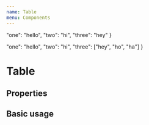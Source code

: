 ```yaml
---
name: Table
menu: Components
---
```



  "one": "hello",
  "two": "hi",
  "three": "hey"
}

  "one": "hello",
  "two": "hi",
  "three": ["hey", "ho", "ha"]
}


# Table

## Properties

<Props of={Table} />

## Basic usage

<Playground>
  <Table data={tableData}/>
</Playground>

<Playground>
  <Table data={tableDataAlt}/>
</Playground>
